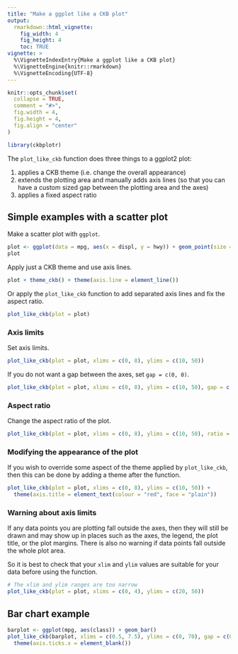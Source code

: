 ```yaml
---
title: "Make a ggplot like a CKB plot"
output:
  rmarkdown::html_vignette:
    fig_width: 4
    fig_height: 4
    toc: TRUE
vignette: >
  %\VignetteIndexEntry{Make a ggplot like a CKB plot}
  %\VignetteEngine{knitr::rmarkdown}
  %\VignetteEncoding{UTF-8}
---
```


```r
knitr::opts_chunk$set(
  collapse = TRUE,
  comment = "#>",
  fig.width = 4,
  fig.height = 4,
  fig.align = "center"
)
```

```r
library(ckbplotr)
```

The `plot_like_ckb` function does three things to a ggplot2 plot:

1. applies a CKB theme (i.e. change the overall appearance)
2. extends the plotting area and manually adds axis lines (so that you can have a custom sized gap between the plotting area and the axes)
3. applies a fixed aspect ratio

## Simple examples with a scatter plot
Make a scatter plot with `ggplot`.
```r
plot <- ggplot(data = mpg, aes(x = displ, y = hwy)) + geom_point(size = 1)
plot
```

Apply just a CKB theme and use axis lines.
```r
plot + theme_ckb() + theme(axis.line = element_line())
```

Or apply the `plot_like_ckb` function to add separated axis lines and fix the aspect ratio.
```r
plot_like_ckb(plot = plot)
```


### Axis limits
Set axis limits.
```r
plot_like_ckb(plot = plot, xlims = c(0, 8), ylims = c(10, 50))
```

If you do not want a gap between the axes, set `gap = c(0, 0)`.
```r
plot_like_ckb(plot = plot, xlims = c(0, 8), ylims = c(10, 50), gap = c(0, 0))
```

### Aspect ratio
Change the aspect ratio of the plot.
```r
plot_like_ckb(plot = plot, xlims = c(0, 8), ylims = c(10, 50), ratio = 0.3)
```


### Modifying the appearance of the plot
If you wish to override some aspect of the theme applied by `plot_like_ckb`, 
then this can be done by adding a theme after the function.
```r
plot_like_ckb(plot = plot, xlims = c(0, 8), ylims = c(10, 50)) +
  theme(axis.title = element_text(colour = "red", face = "plain"))
```


### Warning about axis limits
If any data points you are plotting fall outside the axes, then they will still
be drawn and may show up in places such as the axes, the legend, the plot title, 
or the plot margins. There is also no warning if data points fall outside the whole plot area.

So it is best to check that your `xlim` and `ylim` values are suitable for your 
data before using the function.
```r
# The xlim and ylim ranges are too narrow
plot_like_ckb(plot = plot, xlims = c(0, 4), ylims = c(20, 50))
```


## Bar chart example
```r
barplot <- ggplot(mpg, aes(class)) + geom_bar()
plot_like_ckb(barplot, xlims = c(0.5, 7.5), ylims = c(0, 70), gap = c(0.025, 0.005), ratio = 0.5) +
  theme(axis.ticks.x = element_blank())
```
